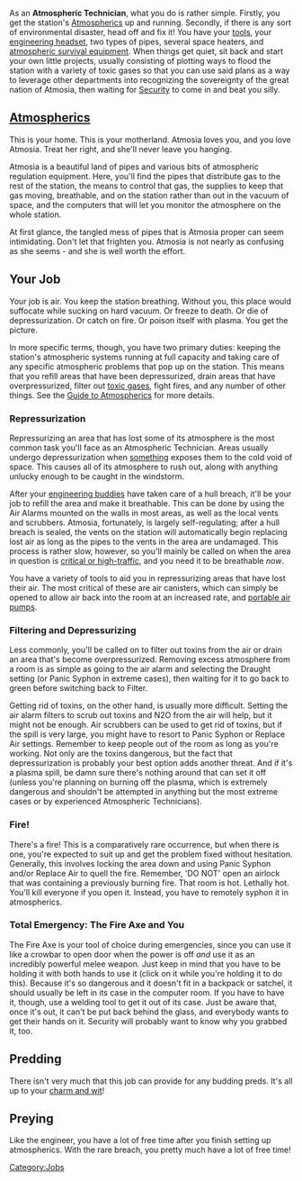 {{SidebarJob|jobname=Atmospheric Technician|img_file=AtmosphericTechnician.png|tagline=My dreams are pipes|department=Engineering|access=Engineering, Atmospherics, EVA, Maintenance|duties=Assist engineers, repair pipes, optimize Atmospherics, fight fires|supervisors=Chief Engineer|difficulty=Medium}}
As an '''Atmospheric Technician''', what you do is rather simple. Firstly, you get the station's [[Atmospherics]] up and running. Secondly, if there is any sort of environmental disaster, head off and fix it! You have your [[Engineering items|tools]], your [[headset|engineering headset]], two types of pipes, several space heaters, and [[Internals|atmospheric survival equipment]]. When things get quiet, sit back and start your own little projects, usually consisting of plotting ways to flood the station with a variety of toxic gases so that you can use said plans as a way to leverage other departments into recognizing the sovereignty of the great nation of Atmosia, then waiting for [[Security]] to come in and beat you silly.

==[[Atmospherics]]==

This is your home. This is your motherland. Atmosia loves you, and you love Atmosia. Treat her right, and she'll never leave you hanging.

Atmosia is a beautiful land of pipes and various bits of atmospheric regulation equipment. Here, you'll find the pipes that distribute gas to the rest of the station, the means to control that gas, the supplies to keep that gas moving, breathable, and on the station rather than out in the vacuum of space, and the computers that will let you monitor the atmosphere on the whole station.

At first glance, the tangled mess of pipes that is Atmosia proper can seem intimidating. Don't let that frighten you. Atmosia is not nearly as confusing as she seems - and she is well worth the effort.

== Your Job ==
{{Main|Guide to Atmospherics}}

Your job is air. You keep the station breathing. Without you, this place would suffocate while sucking on hard vacuum. Or freeze to death. Or die of depressurization. Or catch on fire. Or poison itself with plasma. You get the picture.

In more specific terms, though, you have two primary duties: keeping the station's atmospheric systems running at full capacity and taking care of any specific atmospheric problems that pop up on the station. This means that you refill areas that have been depressurized, drain areas that have overpressurized, filter out [[plasma|toxic gases]], fight fires, and any number of other things. See the [[Guide to Atmospherics]] for more details.

=== Repressurization ===

Repressurizing an area that has lost some of its atmosphere is the most common task you'll face as an Atmospheric Technician. Areas usually undergo depressurization when [[Meteor shower|something]] exposes them to the cold void of space. This causes all of its atmosphere to rush out, along with anything unlucky enough to be caught in the windstorm.

After your [[Engineer|engineering buddies]] have taken care of a hull breach, it'll be your job to refill the area and make it breathable. This can be done by using the Air Alarms mounted on the walls in most areas, as well as the local vents and scrubbers. Atmosia, fortunately, is largely self-regulating; after a hull breach is sealed, the vents on the station will automatically begin replacing lost air as long as the pipes to the vents in the area are undamaged. This process is rather slow, however, so you'll mainly be called on when the area in question is [[Medbay|critical or high-traffic]], and you need it to be breathable ''now''.

You have a variety of tools to aid you in repressurizing areas that have lost their air. The most critical of these are air canisters, which can simply be opened to allow air back into the room at an increased rate, and [[Portable air pump|portable air pumps]].

=== Filtering and Depressurizing ===

Less commonly, you'll be called on to filter out toxins from the air or drain an area that's become overpressurized. Removing excess atmosphere from a room is as simple as going to the air alarm and selecting the Draught setting (or Panic Syphon in extreme cases), then waiting for it to go back to green before switching back to Filter. 

Getting rid of toxins, on the other hand, is usually more difficult. Setting the air alarm filters to scrub out toxins and N2O from the air will help, but it might not be enough. Air scrubbers can be used to get rid of toxins, but if the spill is very large, you might have to resort to Panic Syphon or Replace Air settings. Remember to keep people out of the room as long as you're working. Not only are the toxins dangerous, but the fact that depressurization is probably your best option adds another threat. And if it's a plasma spill, be damn sure there's nothing around that can set it off (unless you're planning on burning off the plasma, which is extremely dangerous and shouldn't be attempted in anything but the most extreme cases or by experienced Atmospheric Technicians).

=== Fire! ===

There's a fire! This is a comparatively rare occurrence, but when there is one, you're expected to suit up and get the problem fixed without hesitation. Generally, this involves locking the area down and using Panic Syphon and/or Replace Air to quell the fire. Remember, 'DO NOT' open an airlock that was containing a previously burning fire. That room is hot. Lethally hot. You'll kill everyone if you open it. Instead, you have to remotely syphon it in atmospherics.

=== Total Emergency: The Fire Axe and You ===

The Fire Axe is your tool of choice during emergencies, since you can use it like a crowbar to open door when the power is off ''and'' use it as an incredibly powerful melee weapon. Just keep in mind that you have to be holding it with both hands to use it (click on it while you're holding it to do this). Because it's so dangerous and it doesn't fit in a backpack or satchel, it should usually be left in its case in the computer room. If you have to have it, though, use a welding tool to get it out of its case. Just be aware that, once it's out, it can't be put back behind the glass, and everybody wants to get their hands on it. Security will probably want to know why you grabbed it, too.

==Predding==
There isn't very much that this job can provide for any budding preds. It's all up to your [[Roleplay|charm and wit]]!

==Preying==
Like the engineer, you have a lot of free time after you finish setting up atmospherics. With the rare breach, you pretty much have a lot of free time!

{{Jobs}}
[[Category:Jobs]]